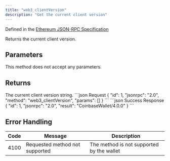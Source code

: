 ```yaml
---
title: "web3_clientVersion"
description: "Get the current client version"
---
```


Defined in the [Ethereum JSON-RPC Specification](https://ethereum.org/en/developers/docs/apis/json-rpc/)

<Info>
Returns the current client version.
</Info>

## Parameters

This method does not accept any parameters.

## Returns

<ResponseField name="result" type="string">
The current client version string.
</ResponseField>

<RequestExample>
```json Request
{
  "id": 1,
  "jsonrpc": "2.0",
  "method": "web3_clientVersion",
  "params": []
}
```
</RequestExample>

<ResponseExample>
```json Success Response
{
  "id": 1,
  "jsonrpc": "2.0",
  "result": "CoinbaseWallet/4.0.0"
}
```
</ResponseExample>

## Error Handling

| Code | Message                        | Description |
| ---- | ------------------------------ | ----------- |
| 4100 | Requested method not supported | The method is not supported by the wallet |
